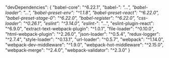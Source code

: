   "devDependencies": {
    "babel-core": "^6.22.1",
    "babel-*": "...",
    "babel-loader": "...",
    "babel-preset-env": "^1.1.8",
    "babel-preset-react": "^6.22.0",
    "babel-preset-stage-0": "^6.22.0",
    "babel-register": "^6.22.0",
    "css-loader": "^0.26.1",
    "eslint": "^3.14.0",
    "eslint-*": "...",
    "eslint-plugin-react": "^6.9.0",
    "extract-text-webpack-plugin": "^1.0.1",
    "file-loader": "^0.10.0",
    "html-webpack-plugin": "^2.26.0",
    "json-loader": "^0.5.4",
    "redux-logger": "^2.7.4",
    "style-loader": "^0.13.1",
    "url-loader": "^0.5.7",
    "webpack": "^1.14.0",
    "webpack-dev-middleware": "^1.9.0",
    "webpack-hot-middleware": "^2.15.0",
    "webpack-merge": "^2.4.0",
    "webpack-validator": "^2.3.0"
  }
